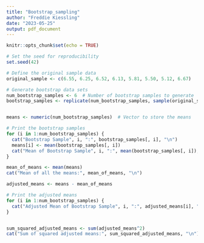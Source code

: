 ```yaml
---
title: "Bootstrap_sampling"
author: "Freddie Kiessling"
date: "2023-05-25"
output: pdf_document
---
```


```r
knitr::opts_chunk$set(echo = TRUE)
```

```r
# Set the seed for reproducibility
set.seed(42)

# Define the original sample data
original_sample <- c(6.55, 6.25, 6.52, 6.13, 5.81, 5.50, 5.12, 6.67)

# Generate bootstrap data sets
num_bootstrap_samples <- 6  # Number of bootstrap samples to generate
bootstrap_samples <- replicate(num_bootstrap_samples, sample(original_sample, replace = TRUE))


means <- numeric(num_bootstrap_samples)  # Vector to store the means

# Print the bootstrap samples
for (i in 1:num_bootstrap_samples) {
  cat("Bootstrap Sample", i, ":", bootstrap_samples[, i], "\n")
  means[i] <- mean(bootstrap_samples[, i]) 
  cat("Mean of Bootstrap Sample", i, ":", mean(bootstrap_samples[, i]), "\n")
}

mean_of_means <- mean(means)
cat("Mean of all the means:", mean_of_means, "\n")

adjusted_means <- means - mean_of_means

# Print the adjusted means
for (i in 1:num_bootstrap_samples) {
  cat("Adjusted Mean of Bootstrap Sample", i, ":", adjusted_means[i], "\n")
}


sum_squared_adjusted_means <- sum(adjusted_means^2)
cat("Sum of squared adjusted means:", sum_squared_adjusted_means, "\n")
```

